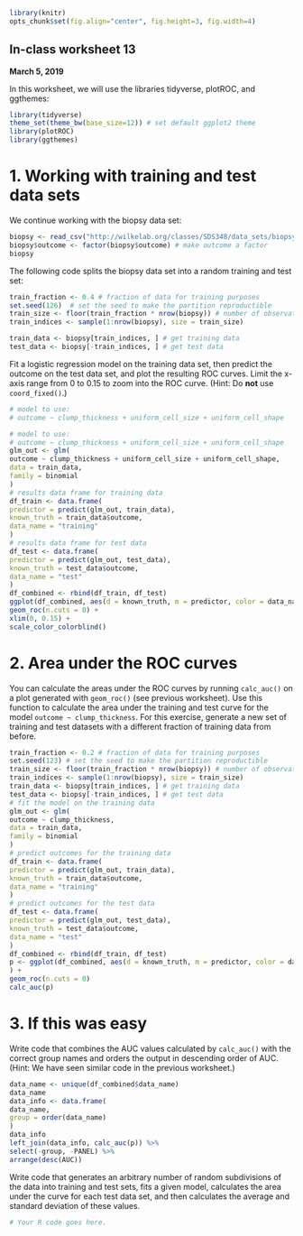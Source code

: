 ```r
library(knitr)
opts_chunk$set(fig.align="center", fig.height=3, fig.width=4)
```
## In-class worksheet 13
**March 5, 2019**

In this worksheet, we will use the libraries tidyverse, plotROC, and ggthemes:
```r
library(tidyverse)
theme_set(theme_bw(base_size=12)) # set default ggplot2 theme
library(plotROC)
library(ggthemes)
```

# 1. Working with training and test data sets

We continue working with the biopsy data set:
```r
biopsy <- read_csv("http://wilkelab.org/classes/SDS348/data_sets/biopsy.csv")
biopsy$outcome <- factor(biopsy$outcome) # make outcome a factor
biopsy
```

The following code splits the biopsy data set into a random training and test set:
```r
train_fraction <- 0.4 # fraction of data for training purposes
set.seed(126)  # set the seed to make the partition reproductible
train_size <- floor(train_fraction * nrow(biopsy)) # number of observations in training set
train_indices <- sample(1:nrow(biopsy), size = train_size)

train_data <- biopsy[train_indices, ] # get training data
test_data <- biopsy[-train_indices, ] # get test data
```

Fit a logistic regression model on the training data set, then predict the outcome on the test data set, and plot the resulting ROC curves. Limit the x-axis range from 0 to 0.15 to zoom into the ROC curve. (Hint: Do **not** use `coord_fixed()`.)
```r
# model to use: 
# outcome ~ clump_thickness + uniform_cell_size + uniform_cell_shape

# model to use:
# outcome ~ clump_thickness + uniform_cell_size + uniform_cell_shape
glm_out <- glm(
outcome ~ clump_thickness + uniform_cell_size + uniform_cell_shape,
data = train_data,
family = binomial
)
# results data frame for training data
df_train <- data.frame(
predictor = predict(glm_out, train_data),
known_truth = train_data$outcome,
data_name = "training"
)
# results data frame for test data
df_test <- data.frame(
predictor = predict(glm_out, test_data),
known_truth = test_data$outcome,
data_name = "test"
)
df_combined <- rbind(df_train, df_test)
ggplot(df_combined, aes(d = known_truth, m = predictor, color = data_name)) +
geom_roc(n.cuts = 0) +
xlim(0, 0.15) +
scale_color_colorblind()
```

# 2. Area under the ROC curves

You can calculate the areas under the ROC curves by running `calc_auc()` on a plot generated with `geom_roc()` (see previous worksheet). Use this function to calculate the area under the training and test curve for the model `outcome ~ clump_thickness`. For this exercise, generate a new set of training and test datasets with a different fraction of training data from before.
```r
train_fraction <- 0.2 # fraction of data for training purposes
set.seed(123) # set the seed to make the partition reproductible
train_size <- floor(train_fraction * nrow(biopsy)) # number of observations in training set
train_indices <- sample(1:nrow(biopsy), size = train_size)
train_data <- biopsy[train_indices, ] # get training data
test_data <- biopsy[-train_indices, ] # get test data
# fit the model on the training data
glm_out <- glm(
outcome ~ clump_thickness,
data = train_data,
family = binomial
)
# predict outcomes for the training data
df_train <- data.frame(
predictor = predict(glm_out, train_data),
known_truth = train_data$outcome,
data_name = "training"
)
# predict outcomes for the test data
df_test <- data.frame(
predictor = predict(glm_out, test_data),
known_truth = test_data$outcome,
data_name = "test"
)
df_combined <- rbind(df_train, df_test)
p <- ggplot(df_combined, aes(d = known_truth, m = predictor, color = data_name)
) +
geom_roc(n.cuts = 0)
calc_auc(p)
```

# 3. If this was easy

Write code that combines the AUC values calculated by `calc_auc()` with the correct group names and orders the output in descending order of AUC. (Hint: We have seen similar code in the previous worksheet.)

```r
data_name <- unique(df_combined$data_name)
data_name
data_info <- data.frame(
data_name,
group = order(data_name)
)
data_info
left_join(data_info, calc_auc(p)) %>%
select(-group, -PANEL) %>%
arrange(desc(AUC))
```

Write code that generates an arbitrary number of random subdivisions of the data into training and test sets, fits a given model, calculates the area under the curve for each test data set, and then calculates the average and standard deviation of these values.
```r
# Your R code goes here.
```
